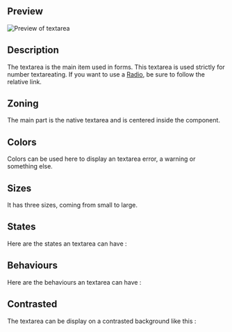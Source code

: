 
## Preview
<!-- PUT SOME FINAL EXAMPLES AS IMAGES HERE -->
<!-- IMAGE IMPORT IS WITH THE FOLLOWING FORMATTING: -->
![Preview of textarea](design-images/textarea/textarea-preview.png)

## Description
The textarea is the main item used in forms.
This textarea is used strictly for number textareating. If you want to use a [Radio](/?path=/docs/components-radio-radio-atom-design--page), be sure to follow 
the relative link.

## Zoning
<!-- PUT A COMPLETE SKELETON IMAGE OF THE COMPONENT, SHOWING AND DESCRIBING THE COMPLETE STRUCTURE IN IT -->
<!-- IMAGE IMPORT IS WITH THE FOLLOWING FORMATTING: -->
<!-- ![Alternative text](design-images/link-to-the-corresponding-image.png) -->
The main part is the native textarea and is centered inside the component. 

## Colors
Colors can be used here to display an textarea error, a warning or something else.

<DesignTextAreaColors />

## Sizes
It has three sizes, coming from small to large.

<DesignTextAreaSizes />

## States
Here are the states an textarea can have :

<DesignTextAreaStates />

## Behaviours
Here are the behaviours an textarea can have :

<DesignTextAreaBehaviours />

## Contrasted
The textarea can be display on a contrasted background like this :

<DesignTextAreaContrasted />

